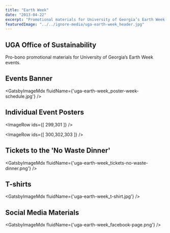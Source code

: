 ```yaml
---
title: "Earth Week"
date: "2013-04-22"
excerpt: "Promotional materials for University of Georgia’s Earth Week events including: a logo, posters, flyers, and social media materials."
featuredImage: "../../ignore-media/uga-earth-week_header.jpg"
---
```



## UGA Office of Sustainability

Pro-bono promotional materials for University of Georgia’s Earth Week events.

## Events Banner

<GatsbyImageMdx fluidName={'uga-earth-week_poster-week-schedule.jpg'} />

## Individual Event Posters

<ImageRow ids={[ 299,301 ]} />

<ImageRow ids={[ 300,302,303 ]} />

## Tickets to the 'No Waste Dinner'

<GatsbyImageMdx fluidName={'uga-earth-week_tickets-no-waste-dinner.png'} />

## T-shirts

<GatsbyImageMdx fluidName={'uga-earth-week_t-shirt.jpg'} />

## Social Media Materials

<GatsbyImageMdx fluidName={'uga-earth-week_facebook-page.png'} />
